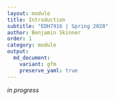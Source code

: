 ```yaml
---
layout: module
title: Introduction
subtitle: "EDH7916 | Spring 2020"
author: Benjamin Skinner
order: 1
category: module
output:
  md_document:
    variant: gfm
    preserve_yaml: true
---
```


_in progress_
